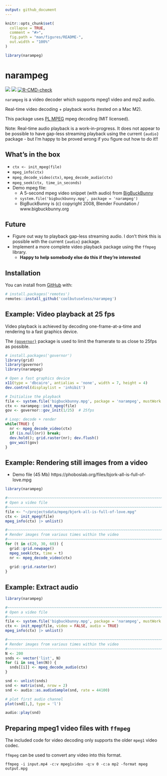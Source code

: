 ```yaml
---
output: github_document
---
```


<!-- README.md is generated from README.Rmd. Please edit that file -->

```r
knitr::opts_chunk$set(
  collapse = TRUE,
  comment = "#>",
  fig.path = "man/figures/README-",
  out.width = "100%"
)

library(narampeg)
```

# narampeg

<!-- badges: start -->
![](https://img.shields.io/badge/cool-useless-green.svg)
![](https://img.shields.io/badge/dependencies-zero-blue.svg)
[![R-CMD-check](https://github.com/coolbutuseless/narampeg/actions/workflows/R-CMD-check.yaml/badge.svg)](https://github.com/coolbutuseless/narampeg/actions/workflows/R-CMD-check.yaml)
<!-- badges: end -->

`narampeg` is a video decoder which supports mpeg1 video and mp2 audio.  

Real-time video decoding + playback works (tested on a Mac M2).

This package uses [PL MPEG](https://github.com/phoboslab/pl_mpeg) mpeg decoding
(MIT licensed).

Note: Real-time audio playback is a work-in-progress.  It does not appear to 
be possible to have gap-less streaming playback using the current `{audio}` package - but
I'm happy to be proved wrong if you figure out how to do it!!

## What's in the box

* `ctx <- init_mpeg(file)`
* `mpeg_info(ctx)`
* `mpeg_decode_video(ctx)`, `mpeg_decode_audio(ctx)`
* `mpeg_seek(ctx, time_in_seconds)`
* Demo mpeg file: 
    * A 5-second mpeg video snippet (with audio) from [BigBuckBunny](https://peach.blender.org/) 
    * `system.file('bigbuckbunny.mpg', package = 'narampeg')`
    * BigBuckBunny is (c) copyright 2008, Blender Foundation / www.bigbuckbunny.org


## Future

* Figure out way to playback gap-less streaming audio. I don't think this is possible with 
  the current `{audio}` package.
* Implement a more complete video playback package using the `ffmpeg` library.
    * **Happy to help somebody else do this if they're interested**

## Installation

You can install from [GitHub](https://github.com/coolbutuseless/narampeg) with:

``` r
# install.packages('remotes')
remotes::install_github('coolbutuseless/narampeg')
```


## Example: Video playback at 25 fps

Video playback is achieved by decoding one-frame-at-a-time and rendering
to a fast graphics device.

The [`{governor}`](https://cran.r-project.org/package=governor) package is used
to limit the framerate to as close to 25fps as possible.

```r
# install.packages('governor')
library(grid)
library(governor)
library(narampeg)

# Open a fast graphics device
x11(type = 'dbcairo', antialias = 'none', width = 7, height = 4)
dev.control(displaylist = 'inhibit')

# Initialise the playback
file <- system.file('bigbuckbunny.mpg', package = 'narampeg', mustWork = TRUE)
ctx <- narampeg::init_mpeg(file)
gov <- governor::gov_init(1/25)  # 25fps

# Loop: decode + render
while(TRUE) {
  nr <- mpeg_decode_video(ctx)
  if (is.null(nr)) break;
  dev.hold(); grid.raster(nr); dev.flush()
  gov_wait(gov)
}      
```


## Example: Rendering still images from a video

* Demo file (45 Mb) https://phoboslab.org/files/bjork-all-is-full-of-love.mpg

```r
library(narampeg)

#~~~~~~~~~~~~~~~~~~~~~~~~~~~~~~~~~~~~~~~~~~~~~~~~~~~~~~~~~~~~~~~~~~~~~~~~~~~~
# Open a video file
#~~~~~~~~~~~~~~~~~~~~~~~~~~~~~~~~~~~~~~~~~~~~~~~~~~~~~~~~~~~~~~~~~~~~~~~~~~~~
file <- "~/projectsdata/mpeg/bjork-all-is-full-of-love.mpg"
ctx <- init_mpeg(file)
mpeg_info(ctx) |> unlist()

#~~~~~~~~~~~~~~~~~~~~~~~~~~~~~~~~~~~~~~~~~~~~~~~~~~~~~~~~~~~~~~~~~~~~~~~~~~~~
# Render images from various times within the video
#~~~~~~~~~~~~~~~~~~~~~~~~~~~~~~~~~~~~~~~~~~~~~~~~~~~~~~~~~~~~~~~~~~~~~~~~~~~~
for (t in c(20, 30, 60)) {
  grid::grid.newpage()
  mpeg_seek(ctx, time = t)
  nr <- mpeg_decode_video(ctx)
  
  grid::grid.raster(nr)
}
```


## Example: Extract audio

```r
library(narampeg)

#~~~~~~~~~~~~~~~~~~~~~~~~~~~~~~~~~~~~~~~~~~~~~~~~~~~~~~~~~~~~~~~~~~~~~~~~~~~~
# Open a video file
#~~~~~~~~~~~~~~~~~~~~~~~~~~~~~~~~~~~~~~~~~~~~~~~~~~~~~~~~~~~~~~~~~~~~~~~~~~~~
file <- system.file('bigbuckbunny.mpg', package = 'narampeg', mustWork = TRUE)
ctx <- init_mpeg(file, video = FALSE, audio = TRUE)
mpeg_info(ctx) |> unlist()

#~~~~~~~~~~~~~~~~~~~~~~~~~~~~~~~~~~~~~~~~~~~~~~~~~~~~~~~~~~~~~~~~~~~~~~~~~~~~
# Render images from various times within the video
#~~~~~~~~~~~~~~~~~~~~~~~~~~~~~~~~~~~~~~~~~~~~~~~~~~~~~~~~~~~~~~~~~~~~~~~~~~~~
N <- 200
snds <- vector('list', N)
for (i in seq_len(N)) {
  snds[[i]] <- mpeg_decode_audio(ctx)
}

snd <- unlist(snds)
snd <- matrix(snd, nrow = 2)
snd <- audio::as.audioSample(snd, rate = 44100)

# plot first audio channel
plot(snd[1,], type = 'l') 
```

```r
audio::play(snd)
```




## Preparing mpeg1 video files with `ffmpeg`

The included code for video decoding only supports the older `mpeg1` video codec.

`ffmpeg` can be used to convert any video into this format.

```
ffmpeg -i input.mp4 -c:v mpeg1video -q:v 0 -c:a mp2 -format mpeg output.mpg
```

